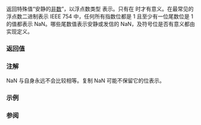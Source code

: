 {{cpp/types/numeric_limits/title|quiet_NaN}}
{{cpp/types/numeric_limits/navbar}}
{{dcl begin}}
{{dcl rev multi|until1=c++11
|dcl1=
static T quiet_NaN() throw();
|dcl2=
static constexpr T quiet_NaN() noexcept;
}}
{{dcl end}}

返回特殊值“安静的[[enwiki:NaN|非数]]”，以浮点数类型 {{tt|T}} 表示。只有在 {{c|1=std::numeric_limits&lt;T&gt;::has_quiet_NaN == true}} 时才有意义。在最常见的浮点数二进制表示 IEEE 754 中，任何所有指数位都是 1 且至少有一位尾数位是 1 的值都表示 NaN。哪些尾数值表示安静或发信的 NaN，及符号位是否有意义都由实现定义。

===返回值===
{{dsc begin}}
{{dsc hitem | {{tt|T}} | {{c|std::numeric_limits&lt;T&gt;::quiet_NaN()}} }}
{{dsc | {{c/core|/* 未特化 */}}   | {{c|T()}} }}
{{dsc | {{c/core|bool}}              | {{c|false}} }}
{{dsc | {{c/core|char}}              | {{c|0}} }}
{{dsc | {{c/core|signed char}}       | {{c|0}} }}
{{dsc | {{c/core|unsigned char}}     | {{c|0}} }}
{{dsc | {{c/core|wchar_t}}           | {{c|0}} }}
{{dsc | {{c/core|char8_t}} {{mark since c++20}}  | {{c|0}} }}
{{dsc | {{c/core|char16_t}} {{mark since c++11}} | {{c|0}} }}
{{dsc | {{c/core|char32_t}} {{mark since c++11}} | {{c|0}} }}
{{dsc | {{c/core|short}}             | {{c|0}} }}
{{dsc | {{c/core|unsigned short}}    | {{c|0}} }}
{{dsc | {{c/core|int}}               | {{c|0}} }}
{{dsc | {{c/core|unsigned int}}      | {{c|0}} }}
{{dsc | {{c/core|long}}              | {{c|0}} }}
{{dsc | {{c/core|unsigned long}}     | {{c|0}} }}
{{dsc | {{c/core|long long}} {{mark since c++11}}          | {{c|0}} }}
{{dsc | {{c/core|unsigned long long}} {{mark since c++11}} | {{c|0}} }}
{{dsc | {{c/core|float}}             | 实现定义（可以是 {{lc|NAN}}）}}
{{dsc | {{c/core|double}}            | 实现定义 }}
{{dsc | {{c/core|long double}}       | 实现定义 }}
{{dsc end}}

===注解===
NaN 与自身永远不会比较相等。复制 NaN 可能不保留它的位表示。

===示例===
{{example
|几种生成 NaN 的方式（输出字符串由编译器指定）：
|code=
#include &lt;iostream&gt;
#include &lt;limits&gt;
#include &lt;cmath&gt;

int main()
{
    std::cout &lt;&lt; std::numeric_limits&lt;double&gt;::quiet_NaN()     &lt;&lt; ' ' // nan
              &lt;&lt; std::numeric_limits&lt;double&gt;::signaling_NaN() &lt;&lt; ' ' // nan
              &lt;&lt; std::acos(2)    &lt;&lt; ' '   // nan
              &lt;&lt; std::tgamma(-1) &lt;&lt; ' '   // nan
              &lt;&lt; std::log(-1)    &lt;&lt; ' '   // nan
              &lt;&lt; std::sqrt(-1)   &lt;&lt; ' '   // -nan
              &lt;&lt; 0 / 0.0         &lt;&lt; '\n'; // -nan
    
    std::cout &lt;&lt; "NaN == NaN? " &lt;&lt; std::boolalpha
              &lt;&lt; ( std::numeric_limits&lt;double&gt;::quiet_NaN() ==
                   std::numeric_limits&lt;double&gt;::quiet_NaN() ) &lt;&lt; '\n';
}
|p=true
|output=
nan nan nan nan nan -nan -nan
NaN == NaN? false
}}

===参阅===
{{dsc begin}}
{{dsc inc|cpp/types/numeric_limits/dsc has_quiet_NaN}}
{{dsc inc|cpp/types/numeric_limits/dsc signaling_NaN}}
{{dsc inc|cpp/numeric/math/dsc fnan}}
{{dsc inc|cpp/numeric/math/dsc isnan}}
{{dsc end}}

{{langlinks|de|en|es|fr|it|ja|pt|ru}}